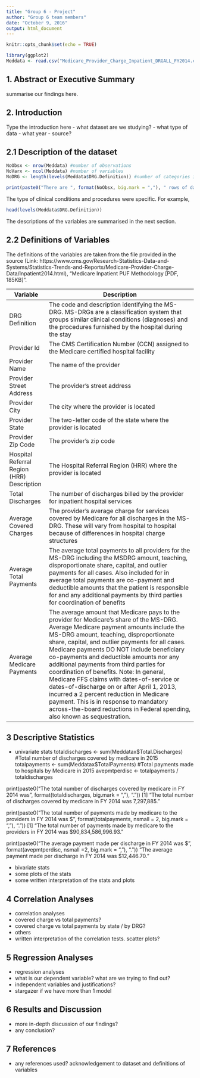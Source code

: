 ```yaml
---
title: "Group 6 - Project"
author: "Group 6 team members"
date: "October 9, 2016"
output: html_document
---
```


```r
knitr::opts_chunk$set(echo = TRUE)
```

```r
library(ggplot2)
Meddata <- read.csv("Medicare_Provider_Charge_Inpatient_DRGALL_FY2014.csv")

```

## 1. Abstract or Executive Summary
summarise our findings here.



## 2. Introduction
Type the introduction here
- what dataset are we studying?
- what type of data
- what year
- source? 


## 2.1 Description of the dataset

```r
NoObsx <- nrow(Meddata) #number of observations
NoVarx <- ncol(Meddata) #number of variables
NoDRG <- length(levels(Meddata$DRG.Definition)) #number of categories in DRG definitions

print(paste0("There are ", format(NoObsx, big.mark = ","), " rows of data across ", NoVarx, " columns of variables. Notably, there were ", NoDRG, " types of clinical conditions and procedures furnished by the hospitals during patients' stay."))
```

The type of clinical conditions and procedures were specific. For example,

```r
head(levels(Meddata$DRG.Definition))
```


The descriptions of the variables are summarised in the next section.



## 2.2 Definitions of Variables

The definitions of the variables are taken from the file provided in the source (Link: https://www.cms.gov/Research-Statistics-Data-and-Systems/Statistics-Trends-and-Reports/Medicare-Provider-Charge-Data/Inpatient2014.html), "Medicare Inpatient PUF Methodology [PDF, 185KB]".

|Variable| Description|
|-----------------------|--------------------------------------------------------------------------------------|
|DRG Definition| The code and description identifying the MS-DRG. MS-DRGs are a classification system that groups similar clinical conditions (diagnoses) and the procedures furnished by the hospital during the stay|
|Provider Id| The CMS Certification Number (CCN) assigned to the Medicare certified hospital facility|
|Provider Name| The name of the provider|
|Provider Street Address| The provider’s street address|
|Provider City| The city where the provider is located|
|Provider State| The two-letter code of the state where the provider is located|
|Provider Zip Code| The provider’s zip code|
|Hospital Referral Region (HRR) Description| The Hospital Referral Region (HRR) where the provider is located|
|Total Discharges| The number of discharges billed by the provider for inpatient hospital services|
|Average Covered Charges| The provider's average charge for services covered by Medicare for all discharges in the MS-DRG. These will vary from hospital to hospital because of differences in hospital charge structures|
|Average Total Payments|The average total payments to all providers for the MS-DRG including the MSDRG amount, teaching, disproportionate share, capital, and outlier payments for all cases. Also included for in average total payments are co-payment and deductible amounts that the patient is responsible for and any additional payments by third parties for coordination of benefits|
|Average Medicare Payments|The average amount that Medicare pays to the provider for Medicare's share of the MS-DRG. Average Medicare payment amounts include the MS-DRG amount, teaching, disproportionate share, capital, and outlier payments for all cases. Medicare payments DO NOT include beneficiary co-payments and deductible amounts nor any additional payments from third parties for coordination of benefits. Note: In general, Medicare FFS claims with dates-of-service or dates-of-discharge on or after April 1, 2013, incurred a 2 percent reduction in Medicare payment. This is in response to mandatory across-the-board reductions in Federal spending, also known as sequestration.| 



## 3 Descriptive Statistics 
- univariate stats
totaldischarges <- sum(Meddatax$Total.Discharges) #Total number of discharges covered by medicare in 2015
totalpayments <- sum(Meddatax$TotalPayments) #Total payments made to hospitals by Medicare in 2015
avepmtperdisc <- totalpayments / totaldischarges

print(paste0("The total number of discharges covered by medicare in FY 2014 was ", format(totaldischarges, big.mark = ","), "."))
[1] "The total number of discharges covered by medicare in FY 2014 was 7,297,885."

print(paste0("The total number of payments made by medicare to the providers in FY 2014 was $", format(totalpayments, nsmall = 2, big.mark = ","), "."))
[1] "The total number of payments made by medicare to the providers in FY 2014 was $90,834,586,996.93."

print(paste0("The average payment made per discharge in FY 2014 was $", format(avepmtperdisc, nsmall =2, big.mark = ","), "."))
"The average payment made per discharge in FY 2014 was $12,446.70."

- bivariate stats
- some plots of the stats
- some written interpretation of the stats and plots



## 4 Correlation Analyses
- correlation analyses
- covered charge vs total payments?
- covered charge vs total payments by state / by DRG?
- others
- written interpretation of the correlation tests. scatter plots?


## 5 Regression Analyses
- regression analyses
- what is our dependent variable? what are we trying to find out?
- independent variables and justifications?
- stargazer if we have more than 1 model



## 6 Results and Discussion
- more in-depth discussion of our findings?
- any conclusion?



## 7 References
- any references used? acknowledgement to dataset and definitions of variables


